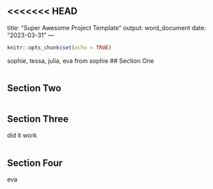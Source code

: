 <<<<<<< HEAD
---
title: "Super Awesome Project Template"
output: word_document
date: "2023-03-31"
---

```r
knitr::opts_chunk$set(echo = TRUE)
```
sophie, tessa, julia, eva
from sophie 
## Section One

```r

```


## Section Two

```r

```

## Section Three
did it work

```r

```


## Section Four
eva

```r

```
